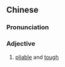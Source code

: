==Chinese==
{{zh-forms|s=柔韧}}

===Pronunciation===
{{zh-pron
|m=róurèn
|c=jau4 ngan6
|mn=qz,xm:liû-lūn/zz:jiû-lūn
|cat=a
}}

===Adjective===
{{zh-adj}}

# [[pliable]] and [[tough]]